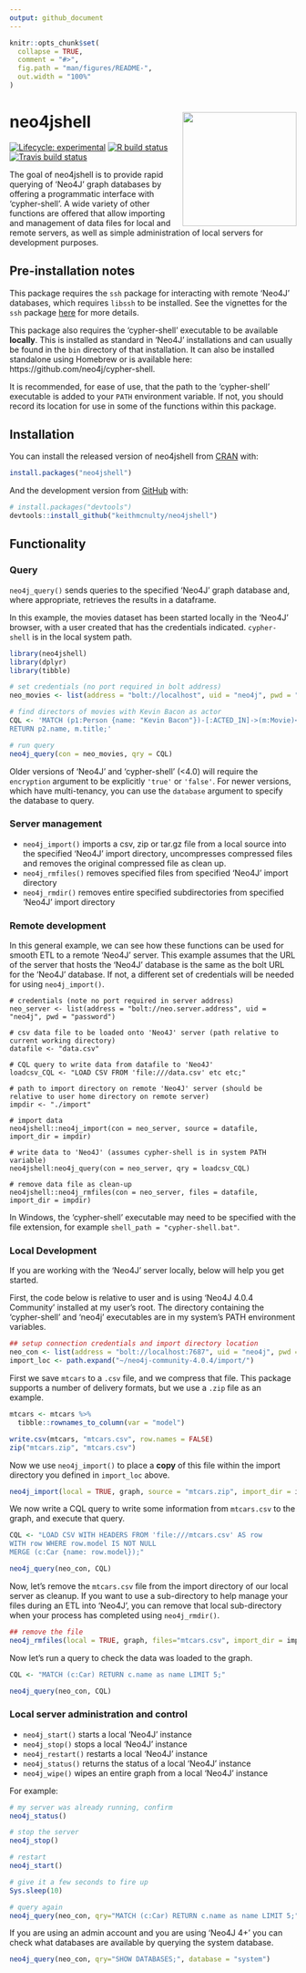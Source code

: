 ```yaml
---
output: github_document
---
```


<!-- README.md is generated from README.Rmd. Please edit that file -->

```r
knitr::opts_chunk$set(
  collapse = TRUE,
  comment = "#>",
  fig.path = "man/figures/README-",
  out.width = "100%"
)

```

# neo4jshell <img src="neo4jshell.png" align="right" width="200"/>

<!-- badges: start -->
[![Lifecycle: experimental](https://img.shields.io/badge/lifecycle-experimental-orange.svg)](https://www.tidyverse.org/lifecycle/#experimental)
[![R build status](https://github.com/keithmcnulty/neo4jshell/workflows/R-CMD-check/badge.svg)](https://github.com/keithmcnulty/neo4jshell/actions)
[![Travis build status](https://travis-ci.com/keithmcnulty/neo4jshell.svg?branch=master)](https://travis-ci.com/keithmcnulty/neo4jshell)
<!-- badges: end -->

The goal of neo4jshell is to provide rapid querying of 'Neo4J' graph databases by offering a programmatic interface with 'cypher-shell'.  A wide variety of other functions are offered that allow importing and management of data files for local and remote servers, as well as simple administration of local servers for development purposes.    

## Pre-installation notes
This package requires the `ssh` package for interacting with remote 'Neo4J' databases, which requires `libssh` to be installed.  See the vignettes for the `ssh` package [here](https://CRAN.R-project.org/package=ssh) for more details.

This package also requires the 'cypher-shell' executable to be available **locally**.  This is installed as standard in 'Neo4J' installations and can usually be found in the `bin` directory of that installation.  It can also be installed standalone using Homebrew or is available here:  https://github.com/neo4j/cypher-shell.

It is recommended, for ease of use, that the path to the 'cypher-shell' executable is added to your `PATH` environment variable.  If not, you should record its location for use in some of the functions within this package.


## Installation

You can install the released version of neo4jshell from [CRAN](https://CRAN.R-project.org) with:

``` r
install.packages("neo4jshell")
```

And the development version from [GitHub](https://github.com/) with:

``` r
# install.packages("devtools")
devtools::install_github("keithmcnulty/neo4jshell")
```

## Functionality

### Query

`neo4j_query()` sends queries to the specified 'Neo4J' graph database and, where appropriate, retrieves the results in a dataframe.

In this example, the movies dataset has been started locally in the 'Neo4J' browser, with a user created that has the credentials indicated.   `cypher-shell` is in the local system path. 

``` r
library(neo4jshell)
library(dplyr)
library(tibble)
```
```r
# set credentials (no port required in bolt address)
neo_movies <- list(address = "bolt://localhost", uid = "neo4j", pwd = "password")

# find directors of movies with Kevin Bacon as actor
CQL <- 'MATCH (p1:Person {name: "Kevin Bacon"})-[:ACTED_IN]->(m:Movie)<-[:DIRECTED]-(p2:Person)
RETURN p2.name, m.title;'

# run query
neo4j_query(con = neo_movies, qry = CQL)

```

Older versions of 'Neo4J' and 'cypher-shell' (<4.0) will require the `encryption` argument to be explicitly `'true'` or `'false'`.  For newer versions, which have multi-tenancy, you can use the `database` argument to specify the database to query.

### Server management

- `neo4j_import()` imports a csv, zip or tar.gz file from a local source into the specified 'Neo4J' import directory, uncompresses compressed files and removes the original compressed file as clean up.
- `neo4j_rmfiles()` removes specified files from specified 'Neo4J' import directory
- `neo4j_rmdir()` removes entire specified subdirectories from specified 'Neo4J' import directory

### Remote development

In this general example, we can see how these functions can be used for smooth ETL to a remote 'Neo4J' server.  This example assumes that the URL of the server that hosts the 'Neo4J' database is the same as the bolt URL for the 'Neo4J' database.  If not, a different set of credentials will be needed for using `neo4j_import()`.

```
# credentials (note no port required in server address)
neo_server <- list(address = "bolt://neo.server.address", uid = "neo4j", pwd = "password")

# csv data file to be loaded onto 'Neo4J' server (path relative to current working directory)
datafile <- "data.csv"

# CQL query to write data from datafile to 'Neo4J'
loadcsv_CQL <- "LOAD CSV FROM 'file:///data.csv' etc etc;"

# path to import directory on remote 'Neo4J' server (should be relative to user home directory on remote server)
impdir <- "./import"

# import data
neo4jshell::neo4j_import(con = neo_server, source = datafile, import_dir = impdir)

# write data to 'Neo4J' (assumes cypher-shell is in system PATH variable)
neo4jshell:neo4j_query(con = neo_server, qry = loadcsv_CQL)

# remove data file as clean-up
neo4jshell::neo4j_rmfiles(con = neo_server, files = datafile, import_dir = impdir)

```
In Windows, the 'cypher-shell' executable may need to be specified with the file extension, for example `shell_path = "cypher-shell.bat"`. 

### Local Development

If you are working with the 'Neo4J' server locally, below will help you get started.  

First, the code below is relative to user and is using 'Neo4J 4.0.4 Community' installed at my user's root.  The directory containing  the 'cypher-shell' and 'neo4j' executables are in my system's PATH environment variables.

``` r
## setup connection credentials and import directory location
neo_con <- list(address = "bolt://localhost:7687", uid = "neo4j", pwd = "password")
import_loc <- path.expand("~/neo4j-community-4.0.4/import/")
```

First we save `mtcars` to a `.csv` file, and we compress that file. This package supports a number of delivery formats, but we use a `.zip` file as an example.

```r
mtcars <- mtcars %>% 
  tibble::rownames_to_column(var = "model")

write.csv(mtcars, "mtcars.csv", row.names = FALSE)
zip("mtcars.zip", "mtcars.csv")
```

Now we use `neo4j_import()` to place a **copy** of this file within the import directory you defined in `import_loc` above.  

```r
neo4j_import(local = TRUE, graph, source = "mtcars.zip", import_dir = import_loc)
```

We now write a CQL query to write some information from `mtcars.csv` to the graph, and execute that query.

```r
CQL <- "LOAD CSV WITH HEADERS FROM 'file:///mtcars.csv' AS row
WITH row WHERE row.model IS NOT NULL
MERGE (c:Car {name: row.model});"

neo4j_query(neo_con, CQL)

```


Now, let's remove the `mtcars.csv` file from the import directory of our local server as cleanup. If you want to use a sub-directory to help manage your files during an ETL into 'Neo4J', you can remove that local sub-directory when your process has completed using `neo4j_rmdir()`.

```r
## remove the file
neo4j_rmfiles(local = TRUE, graph, files="mtcars.csv", import_dir = import_loc)
```

Now let's run a query to check the data was loaded to the graph.

```r
CQL <- "MATCH (c:Car) RETURN c.name as name LIMIT 5;"

neo4j_query(neo_con, CQL)

```



### Local server administration and control

- `neo4j_start()` starts a local 'Neo4J' instance
- `neo4j_stop()` stops a local 'Neo4J' instance
- `neo4j_restart()` restarts a local 'Neo4J' instance
- `neo4j_status()` returns the status of a local 'Neo4J' instance
- `neo4j_wipe()` wipes an entire graph from a local 'Neo4J' instance


For example:

```r

# my server was already running, confirm
neo4j_status()

# stop the server
neo4j_stop()

# restart
neo4j_start()

# give it a few seconds to fire up
Sys.sleep(10)

# query again
neo4j_query(neo_con, qry="MATCH (c:Car) RETURN c.name as name LIMIT 5;")
```

If you are using an admin account and you are using 'Neo4J 4+' you can check what databases are available by querying the system database.

```r
neo4j_query(neo_con, qry="SHOW DATABASES;", database = "system")
```
